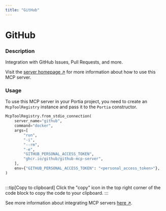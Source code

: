 ```yaml
---
title: "GitHub"
---
```

<!-- WARNING: This file is auto-generated by generate_tool_docs.py. Do not edit manually. -->


# GitHub

### Description

Integration with GitHub Issues, Pull Requests, and more.

Visit the [server homepage ↗](https://github.com/github/github-mcp-server) for more information about how to use this MCP server.

### Usage

To use this MCP server in your Portia project, you need to create an `McpToolRegistry` instance and pass it to the `Portia` constructor.

```python
McpToolRegistry.from_stdio_connection(
    server_name="github",
    command="docker",
    args=[
        "run",
        "-i",
        "--rm",
        "-e",
        "GITHUB_PERSONAL_ACCESS_TOKEN",
        "ghcr.io/github/github-mcp-server",
    ],
    env={"GITHUB_PERSONAL_ACCESS_TOKEN": "<personal_access_token>"},
)
                    
```

:::tip[Copy to clipboard]
Click the "copy" icon in the top right corner of the code block to copy the code to your clipboard.
:::

See more information about integrating MCP servers [here ↗](/mcp-servers).

